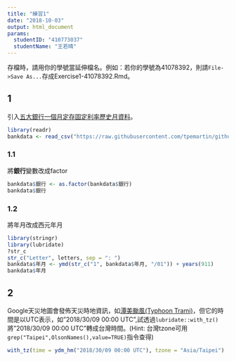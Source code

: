 ```yaml
---
title: "練習1"
date: "2018-10-03"
output: html_document
params:
  studentID: "410773037"
  studentName: "王若晴"
---
```

存檔時，請用你的學號當延伸檔名。例如：若你的學號為41078392，則請`File->Save As...`存成Exercise1-41078392.Rmd。

## 1
引入[五大銀行一個月定存固定利率歷史月資料](https://raw.githubusercontent.com/tpemartin/github-data/master/bankdata.csv)。

```r
library(readr)
bankdata <- read_csv("https://raw.githubusercontent.com/tpemartin/github-data/master/bankdata.csv")
```

### 1.1
將**銀行**變數改成factor
```r
bankdata$銀行 <- as.factor(bankdata$銀行)
bankdata$銀行
```

### 1.2
將年月改成西元年月
```r
library(stringr)
library(lubridate)
?str_c
str_c("Letter", letters, sep = ": ")
bankdata$年月 <- ymd(str_c("1", bankdata$年月, "/01")) + years(911)
bankdata$年月
```

## 2
Google天災地圖會發佈天災時地資訊，如[潭美颱風(Typhoon Trami)](https://google.org/crisismap/google.com/2018-trami)，但它的時間是以UTC表示，如"2018/30/09 00:00 UTC",試透過`lubridate::with_tz()`將"2018/30/09 00:00 UTC"轉成台灣時間。(Hint: 台灣tzone可用`grep("Taipei",OlsonNames(),value=TRUE)`指令查得)

```r
with_tz(time = ydm_hm("2018/30/09 00:00 UTC"), tzone = "Asia/Taipei")
```

